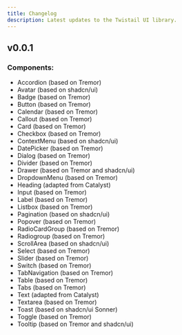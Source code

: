 ```yaml
---
title: Changelog
description: Latest updates to the Twistail UI library.
---
```


## v0.0.1

### Components:

- Accordion (based on Tremor)
- Avatar (based on shadcn/ui)
- Badge (based on Tremor)
- Button (based on Tremor)
- Calendar (based on Tremor)
- Callout (based on Tremor)
- Card (based on Tremor)
- Checkbox (based on Tremor)
- ContextMenu (based on shadcn/ui)
- DatePicker (based on Tremor)
- Dialog (based on Tremor)
- Divider (based on Tremor)
- Drawer (based on Tremor and shadcn/ui)
- DropdownMenu (based on Tremor)
- Heading (adapted from Catalyst)
- Input (based on Tremor)
- Label (based on Tremor)
- Listbox (based on Tremor)
- Pagination (based on shadcn/ui)
- Popover (based on Tremor)
- RadioCardGroup (based on Tremor)
- Radiogroup (based on Tremor)
- ScrollArea (based on shadcn/ui)
- Select (based on Tremor)
- Slider (based on Tremor)
- Switch (based on Tremor)
- TabNavigation (based on Tremor)
- Table (based on Tremor)
- Tabs (based on Tremor)
- Text (adapted from Catalyst)
- Textarea (based on Tremor)
- Toast (based on shadcn/ui Sonner)
- Toggle (based on Tremor)
- Tooltip (based on Tremor and shadcn/ui)
